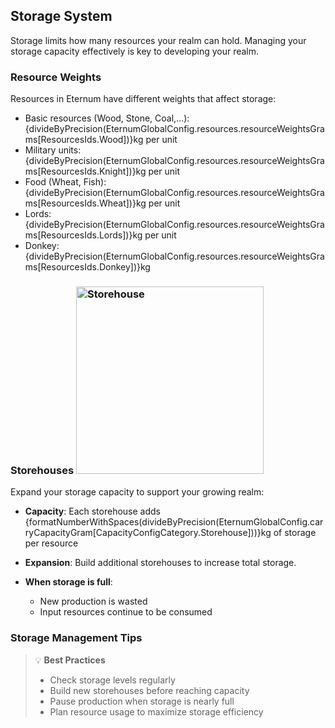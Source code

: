 
## Storage System

Storage limits how many resources your realm can hold. Managing your storage capacity effectively is key to developing
your realm.

### Resource Weights

Resources in Eternum have different weights that affect storage:

- Basic resources (Wood, Stone, Coal,...): {divideByPrecision(EternumGlobalConfig.resources.resourceWeightsGrams[ResourcesIds.Wood])}kg per unit
- Military units: {divideByPrecision(EternumGlobalConfig.resources.resourceWeightsGrams[ResourcesIds.Knight])}kg per unit
- Food (Wheat, Fish): {divideByPrecision(EternumGlobalConfig.resources.resourceWeightsGrams[ResourcesIds.Wheat])}kg per unit
- Lords: {divideByPrecision(EternumGlobalConfig.resources.resourceWeightsGrams[ResourcesIds.Lords])}kg per unit
- Donkey: {divideByPrecision(EternumGlobalConfig.resources.resourceWeightsGrams[ResourcesIds.Donkey])}kg

### Storehouses <img src="/buildings/storehouse.png" alt="Storehouse" width="300" className="float-right"/>

Expand your storage capacity to support your growing realm:

- **Capacity**: Each storehouse adds
  {formatNumberWithSpaces(divideByPrecision(EternumGlobalConfig.carryCapacityGram[CapacityConfigCategory.Storehouse]))}kg
  of storage per resource
- **Expansion**: Build additional storehouses to increase total storage.

- **When storage is full**:
  - New production is wasted
  - Input resources continue to be consumed

### Storage Management Tips

> 💡 **Best Practices**
>
> - Check storage levels regularly
> - Build new storehouses before reaching capacity
> - Pause production when storage is nearly full
> - Plan resource usage to maximize storage efficiency
